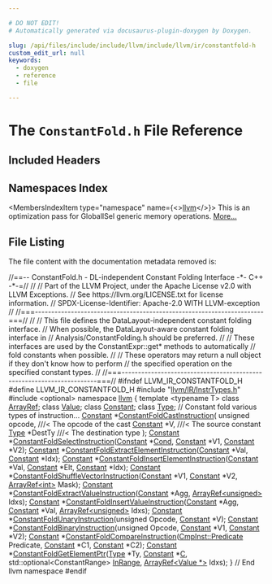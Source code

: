 ```yaml
---

# DO NOT EDIT!
# Automatically generated via docusaurus-plugin-doxygen by Doxygen.

slug: /api/files/include/include/llvm/include/llvm/ir/constantfold-h
custom_edit_url: null
keywords:
  - doxygen
  - reference
  - file

---
```





# The `ConstantFold.h` File Reference

<DoxygenPage pluginConfig={pluginConfig}>



## Included Headers

<IncludesList>
<IncludesListItem
  filePath="llvm/IR/InstrTypes.h"
  permalink="/docs/api/files/include/include/llvm/include/llvm/ir/instrtypes-h"
  isLocal="true" />
<IncludesListItem
  filePath="optional"
  permalink=""
  isLocal="false" />
</IncludesList>

## Namespaces Index

<MembersIndex>

<MembersIndexItem
  type="namespace"
  name={<><a href="/docs/api/namespaces/llvm">llvm</a></>}>
This is an optimization pass for GlobalISel generic memory operations. <a href="/docs/api/namespaces/llvm/#details">More...</a>
</MembersIndexItem>

</MembersIndex>


## File Listing

The file content with the documentation metadata removed is:

<ProgramListing>

<Link id="l00001" /><CodeLine lineNumber="1"><Highlight kind="comment">//==-- ConstantFold.h - DL-independent Constant Folding Interface -&#42;- C++ -&#42;-=//</Highlight><Highlight kind="normal"></Highlight></CodeLine>
<Link id="l00002" /><CodeLine lineNumber="2"><Highlight kind="normal"></Highlight><Highlight kind="comment">//</Highlight><Highlight kind="normal"></Highlight></CodeLine>
<Link id="l00003" /><CodeLine lineNumber="3"><Highlight kind="normal"></Highlight><Highlight kind="comment">// Part of the LLVM Project, under the Apache License v2.0 with LLVM Exceptions.</Highlight><Highlight kind="normal"></Highlight></CodeLine>
<Link id="l00004" /><CodeLine lineNumber="4"><Highlight kind="normal"></Highlight><Highlight kind="comment">// See https://llvm.org/LICENSE.txt for license information.</Highlight><Highlight kind="normal"></Highlight></CodeLine>
<Link id="l00005" /><CodeLine lineNumber="5"><Highlight kind="normal"></Highlight><Highlight kind="comment">// SPDX-License-Identifier: Apache-2.0 WITH LLVM-exception</Highlight><Highlight kind="normal"></Highlight></CodeLine>
<Link id="l00006" /><CodeLine lineNumber="6"><Highlight kind="normal"></Highlight><Highlight kind="comment">//</Highlight><Highlight kind="normal"></Highlight></CodeLine>
<Link id="l00007" /><CodeLine lineNumber="7"><Highlight kind="normal"></Highlight><Highlight kind="comment">//===----------------------------------------------------------------------===//</Highlight><Highlight kind="normal"></Highlight></CodeLine>
<Link id="l00008" /><CodeLine lineNumber="8"><Highlight kind="normal"></Highlight><Highlight kind="comment">//</Highlight><Highlight kind="normal"></Highlight></CodeLine>
<Link id="l00009" /><CodeLine lineNumber="9"><Highlight kind="normal"></Highlight><Highlight kind="comment">// This file defines the DataLayout-independent constant folding interface.</Highlight><Highlight kind="normal"></Highlight></CodeLine>
<Link id="l00010" /><CodeLine lineNumber="10"><Highlight kind="normal"></Highlight><Highlight kind="comment">// When possible, the DataLayout-aware constant folding interface in</Highlight><Highlight kind="normal"></Highlight></CodeLine>
<Link id="l00011" /><CodeLine lineNumber="11"><Highlight kind="normal"></Highlight><Highlight kind="comment">// Analysis/ConstantFolding.h should be preferred.</Highlight><Highlight kind="normal"></Highlight></CodeLine>
<Link id="l00012" /><CodeLine lineNumber="12"><Highlight kind="normal"></Highlight><Highlight kind="comment">//</Highlight><Highlight kind="normal"></Highlight></CodeLine>
<Link id="l00013" /><CodeLine lineNumber="13"><Highlight kind="normal"></Highlight><Highlight kind="comment">// These interfaces are used by the ConstantExpr::get&#42; methods to automatically</Highlight><Highlight kind="normal"></Highlight></CodeLine>
<Link id="l00014" /><CodeLine lineNumber="14"><Highlight kind="normal"></Highlight><Highlight kind="comment">// fold constants when possible.</Highlight><Highlight kind="normal"></Highlight></CodeLine>
<Link id="l00015" /><CodeLine lineNumber="15"><Highlight kind="normal"></Highlight><Highlight kind="comment">//</Highlight><Highlight kind="normal"></Highlight></CodeLine>
<Link id="l00016" /><CodeLine lineNumber="16"><Highlight kind="normal"></Highlight><Highlight kind="comment">// These operators may return a null object if they don&#39;t know how to perform</Highlight><Highlight kind="normal"></Highlight></CodeLine>
<Link id="l00017" /><CodeLine lineNumber="17"><Highlight kind="normal"></Highlight><Highlight kind="comment">// the specified operation on the specified constant types.</Highlight><Highlight kind="normal"></Highlight></CodeLine>
<Link id="l00018" /><CodeLine lineNumber="18"><Highlight kind="normal"></Highlight><Highlight kind="comment">//</Highlight><Highlight kind="normal"></Highlight></CodeLine>
<Link id="l00019" /><CodeLine lineNumber="19"><Highlight kind="normal"></Highlight><Highlight kind="comment">//===----------------------------------------------------------------------===//</Highlight><Highlight kind="normal"></Highlight></CodeLine>
<Link id="l00020" /><CodeLine lineNumber="20"><Highlight kind="normal"></Highlight></CodeLine>
<Link id="l00021" /><CodeLine lineNumber="21"><Highlight kind="normal"></Highlight><Highlight kind="preprocessor">#ifndef LLVM&#95;IR&#95;CONSTANTFOLD&#95;H</Highlight><Highlight kind="normal"></Highlight></CodeLine>
<Link id="l00022" /><CodeLine lineNumber="22"><Highlight kind="normal"></Highlight><Highlight kind="preprocessor">#define LLVM&#95;IR&#95;CONSTANTFOLD&#95;H</Highlight><Highlight kind="normal"></Highlight></CodeLine>
<Link id="l00023" /><CodeLine lineNumber="23"><Highlight kind="normal"></Highlight></CodeLine>
<Link id="l00024" /><CodeLine lineNumber="24"><Highlight kind="normal"></Highlight><Highlight kind="preprocessor">#include &quot;<a href="/docs/api/files/include/include/llvm/include/llvm/ir/instrtypes-h">llvm/IR/InstrTypes.h</a>&quot;</Highlight><Highlight kind="normal"></Highlight></CodeLine>
<Link id="l00025" /><CodeLine lineNumber="25"><Highlight kind="normal"></Highlight><Highlight kind="preprocessor">#include &lt;optional&gt;</Highlight><Highlight kind="normal"></Highlight></CodeLine>
<Link id="l00026" /><CodeLine lineNumber="26"><Highlight kind="normal"></Highlight></CodeLine>
<Link id="l00027" /><CodeLine lineNumber="27"><Highlight kind="normal"></Highlight><Highlight kind="keyword">namespace </Highlight><Highlight kind="normal"><a href="/docs/api/namespaces/llvm">llvm</a> &#123;</Highlight></CodeLine>
<Link id="l00028" /><CodeLine lineNumber="28"><Highlight kind="normal">  </Highlight><Highlight kind="keyword">template</Highlight><Highlight kind="normal"> &lt;</Highlight><Highlight kind="keyword">typename</Highlight><Highlight kind="normal"> T&gt; </Highlight><Highlight kind="keyword">class </Highlight><Highlight kind="normal"><a href="/docs/api/classes/llvm/arrayref">ArrayRef</a>;</Highlight></CodeLine>
<Link id="l00029" /><CodeLine lineNumber="29"><Highlight kind="normal">  </Highlight><Highlight kind="keyword">class </Highlight><Highlight kind="normal"><a href="/docs/api/classes/llvm/value">Value</a>;</Highlight></CodeLine>
<Link id="l00030" /><CodeLine lineNumber="30"><Highlight kind="normal">  </Highlight><Highlight kind="keyword">class </Highlight><Highlight kind="normal"><a href="/docs/api/classes/llvm/constant">Constant</a>;</Highlight></CodeLine>
<Link id="l00031" /><CodeLine lineNumber="31"><Highlight kind="normal">  </Highlight><Highlight kind="keyword">class </Highlight><Highlight kind="normal"><a href="/docs/api/classes/llvm/type">Type</a>;</Highlight></CodeLine>
<Link id="l00032" /><CodeLine lineNumber="32"><Highlight kind="normal"></Highlight></CodeLine>
<Link id="l00033" /><CodeLine lineNumber="33"><Highlight kind="normal">  </Highlight><Highlight kind="comment">// Constant fold various types of instruction...</Highlight><Highlight kind="normal"></Highlight></CodeLine>
<Link id="l00034" /><CodeLine lineNumber="34"><Highlight kind="normal">  <a href="/docs/api/classes/llvm/constant">Constant</a> &#42;<a href="/docs/api/namespaces/llvm/#ad797efb6c6fbbb2038d5ed8f8379561f">ConstantFoldCastInstruction</a>(</Highlight></CodeLine>
<Link id="l00035" /><CodeLine lineNumber="35"><Highlight kind="normal">    </Highlight><Highlight kind="keywordtype">unsigned</Highlight><Highlight kind="normal"> opcode,     </Highlight><Highlight kind="comment">///&lt; The opcode of the cast</Highlight><Highlight kind="normal"></Highlight></CodeLine>
<Link id="l00036" /><CodeLine lineNumber="36"><Highlight kind="normal">    <a href="/docs/api/classes/llvm/constant">Constant</a> &#42;V,         </Highlight><Highlight kind="comment">///&lt; The source constant</Highlight><Highlight kind="normal"></Highlight></CodeLine>
<Link id="l00037" /><CodeLine lineNumber="37"><Highlight kind="normal">    <a href="/docs/api/classes/llvm/type">Type</a> &#42;DestTy   </Highlight><Highlight kind="comment">///&lt; The destination type</Highlight><Highlight kind="normal"></Highlight></CodeLine>
<Link id="l00038" /><CodeLine lineNumber="38"><Highlight kind="normal">  );</Highlight></CodeLine>
<Link id="l00039" /><CodeLine lineNumber="39"><Highlight kind="normal">  <a href="/docs/api/classes/llvm/constant">Constant</a> &#42;<a href="/docs/api/namespaces/llvm/#a11c89e0918b007ef2cf1d6b03c4b4948">ConstantFoldSelectInstruction</a>(<a href="/docs/api/classes/llvm/constant">Constant</a> &#42;<a href="/docs/api/files/lib/lib/target/lib/target/riscv/riscvredundantcopyelimination-cpp/#a193847098793cdbab306803186676899">Cond</a>,</Highlight></CodeLine>
<Link id="l00040" /><CodeLine lineNumber="40"><Highlight kind="normal">                                          <a href="/docs/api/classes/llvm/constant">Constant</a> &#42;V1, <a href="/docs/api/classes/llvm/constant">Constant</a> &#42;V2);</Highlight></CodeLine>
<Link id="l00041" /><CodeLine lineNumber="41"><Highlight kind="normal">  <a href="/docs/api/classes/llvm/constant">Constant</a> &#42;<a href="/docs/api/namespaces/llvm/#a9f6c692bb79cca65ae3097ddd4c47e69">ConstantFoldExtractElementInstruction</a>(<a href="/docs/api/classes/llvm/constant">Constant</a> &#42;Val, <a href="/docs/api/classes/llvm/constant">Constant</a> &#42;Idx);</Highlight></CodeLine>
<Link id="l00042" /><CodeLine lineNumber="42"><Highlight kind="normal">  <a href="/docs/api/classes/llvm/constant">Constant</a> &#42;<a href="/docs/api/namespaces/llvm/#a7bf95d0980fad19452f4c9aca445af3f">ConstantFoldInsertElementInstruction</a>(<a href="/docs/api/classes/llvm/constant">Constant</a> &#42;Val, <a href="/docs/api/classes/llvm/constant">Constant</a> &#42;Elt,</Highlight></CodeLine>
<Link id="l00043" /><CodeLine lineNumber="43"><Highlight kind="normal">                                                 <a href="/docs/api/classes/llvm/constant">Constant</a> &#42;Idx);</Highlight></CodeLine>
<Link id="l00044" /><CodeLine lineNumber="44"><Highlight kind="normal">  <a href="/docs/api/classes/llvm/constant">Constant</a> &#42;<a href="/docs/api/namespaces/llvm/#addd1c6bc523b9a0eb56167da95dc5156">ConstantFoldShuffleVectorInstruction</a>(<a href="/docs/api/classes/llvm/constant">Constant</a> &#42;V1, <a href="/docs/api/classes/llvm/constant">Constant</a> &#42;V2,</Highlight></CodeLine>
<Link id="l00045" /><CodeLine lineNumber="45"><Highlight kind="normal">                                                 <a href="/docs/api/classes/llvm/arrayref">ArrayRef&lt;int&gt;</a> Mask);</Highlight></CodeLine>
<Link id="l00046" /><CodeLine lineNumber="46"><Highlight kind="normal">  <a href="/docs/api/classes/llvm/constant">Constant</a> &#42;<a href="/docs/api/namespaces/llvm/#a557be4c1daf6eb2611b214f927dccee2">ConstantFoldExtractValueInstruction</a>(<a href="/docs/api/classes/llvm/constant">Constant</a> &#42;Agg,</Highlight></CodeLine>
<Link id="l00047" /><CodeLine lineNumber="47"><Highlight kind="normal">                                                <a href="/docs/api/classes/llvm/arrayref">ArrayRef&lt;unsigned&gt;</a> Idxs);</Highlight></CodeLine>
<Link id="l00048" /><CodeLine lineNumber="48"><Highlight kind="normal">  <a href="/docs/api/classes/llvm/constant">Constant</a> &#42;<a href="/docs/api/namespaces/llvm/#ad7fa9b738742521d0a684cec016ef47e">ConstantFoldInsertValueInstruction</a>(<a href="/docs/api/classes/llvm/constant">Constant</a> &#42;Agg, <a href="/docs/api/classes/llvm/constant">Constant</a> &#42;Val,</Highlight></CodeLine>
<Link id="l00049" /><CodeLine lineNumber="49"><Highlight kind="normal">                                               <a href="/docs/api/classes/llvm/arrayref">ArrayRef&lt;unsigned&gt;</a> Idxs);</Highlight></CodeLine>
<Link id="l00050" /><CodeLine lineNumber="50"><Highlight kind="normal">  <a href="/docs/api/classes/llvm/constant">Constant</a> &#42;<a href="/docs/api/namespaces/llvm/#a2c4fe17695dd008139cd08a7d460744e">ConstantFoldUnaryInstruction</a>(</Highlight><Highlight kind="keywordtype">unsigned</Highlight><Highlight kind="normal"> Opcode, <a href="/docs/api/classes/llvm/constant">Constant</a> &#42;V);</Highlight></CodeLine>
<Link id="l00051" /><CodeLine lineNumber="51"><Highlight kind="normal">  <a href="/docs/api/classes/llvm/constant">Constant</a> &#42;<a href="/docs/api/namespaces/llvm/#af6674e64f01f197cffff55abcc6d2050">ConstantFoldBinaryInstruction</a>(</Highlight><Highlight kind="keywordtype">unsigned</Highlight><Highlight kind="normal"> Opcode, <a href="/docs/api/classes/llvm/constant">Constant</a> &#42;V1,</Highlight></CodeLine>
<Link id="l00052" /><CodeLine lineNumber="52"><Highlight kind="normal">                                          <a href="/docs/api/classes/llvm/constant">Constant</a> &#42;V2);</Highlight></CodeLine>
<Link id="l00053" /><CodeLine lineNumber="53"><Highlight kind="normal">  <a href="/docs/api/classes/llvm/constant">Constant</a> &#42;<a href="/docs/api/namespaces/llvm/#a293a0cb64e182e693cdd406f8da7ced5">ConstantFoldCompareInstruction</a>(<a href="/docs/api/classes/llvm/cmpinst/#a2be3583dac92a031fa1458d4d992c78b">CmpInst::Predicate</a> Predicate,</Highlight></CodeLine>
<Link id="l00054" /><CodeLine lineNumber="54"><Highlight kind="normal">                                           <a href="/docs/api/classes/llvm/constant">Constant</a> &#42;C1, <a href="/docs/api/classes/llvm/constant">Constant</a> &#42;C2);</Highlight></CodeLine>
<Link id="l00055" /><CodeLine lineNumber="55"><Highlight kind="normal">  <a href="/docs/api/classes/llvm/constant">Constant</a> &#42;<a href="/docs/api/namespaces/llvm/#a491cbe61681e7c63ac7d01ce209a4682">ConstantFoldGetElementPtr</a>(<a href="/docs/api/classes/llvm/type">Type</a> &#42;Ty, <a href="/docs/api/classes/llvm/constant">Constant</a> &#42;<a href="/docs/api/namespaces/llvm/callingconv/#ac6aa1387c4375260e2468eb5a77fdb4cafd841a49aec1539bc88abc8ff9e170fb">C</a>,</Highlight></CodeLine>
<Link id="l00056" /><CodeLine lineNumber="56"><Highlight kind="normal">                                      std::optional&lt;ConstantRange&gt; <a href="/docs/api/files/lib/lib/target/lib/target/mips/micromipssizereduction-cpp/#aaac99696c5f396905a86fa853f41614f">InRange</a>,</Highlight></CodeLine>
<Link id="l00057" /><CodeLine lineNumber="57"><Highlight kind="normal">                                      <a href="/docs/api/classes/llvm/arrayref">ArrayRef&lt;Value &#42;&gt;</a> Idxs);</Highlight></CodeLine>
<Link id="l00058" /><CodeLine lineNumber="58"><Highlight kind="normal">&#125; </Highlight><Highlight kind="comment">// End llvm namespace</Highlight><Highlight kind="normal"></Highlight></CodeLine>
<Link id="l00059" /><CodeLine lineNumber="59"><Highlight kind="normal"></Highlight></CodeLine>
<Link id="l00060" /><CodeLine lineNumber="60"><Highlight kind="normal"></Highlight><Highlight kind="preprocessor">#endif</Highlight></CodeLine>

</ProgramListing>

</DoxygenPage>
